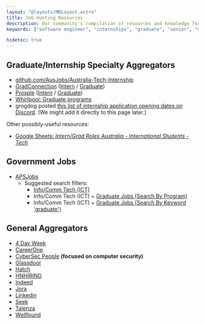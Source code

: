 ```yaml
---
layout: "@layouts/MDLayout.astro"
title: Job Hunting Resources
description: Our community's compilation of resources and knowledge for software developer job hunting in Australia.
keywords: ["software engineer", "internships", "graduate", "senior", "mid-level", "junior", "associate"]

hidetoc: true
---
```


## Graduate/Internship Specialty Aggregators

- [github.com/AusJobs/Australia-Tech-Internship](https://github.com/AusJobs/Australia-Tech-Internship)
- [GradConnection](https://au.gradconnection.com/) ([Intern](https://au.gradconnection.com/internships/engineering-software/) / [Graduate](https://au.gradconnection.com/graduate-jobs/engineering-software/))
- [Prosple](https://au.prosple.com/) ([Intern](https://au.prosple.com/search-jobs?opportunity_types=2&study_fields=502&defaults_applied=1&locations=9692%2C796) / [Graduate](https://au.prosple.com/search-jobs?opportunity_types=1&study_fields=502&defaults_applied=1&locations=9692%2C796))
- [Whirlpool: Graduate programs](https://forums.whirlpool.net.au/forum/136)
- grogdog posted [this list of internship application opening dates on Discord](https://discord.com/channels/1083238120645992458/1083247184805376002/1188802099039981578). (We might add it directly to this page later.)

Other possibly-useful resources:

- [Google Sheets: *Intern/Grad Roles Australia - International Students - Tech*](https://docs.google.com/spreadsheets/d/1-EyFd3mVws5piT-kkzgbcb-L0eeVt1xumQz3hwLVGKc/edit#gid=1807198654)

## Government Jobs

- [APSJobs](https://www.apsjobs.gov.au/s/job-search)
    - Suggested search filters:
        - [Info/Comm Tech (ICT)](https://www.apsjobs.gov.au/s/job-search?category=Info/Comm%20Tech%20(ICT))
        - Info/Comm Tech (ICT) + [Graduate Jobs (Search By Program)](https://www.apsjobs.gov.au/s/job-search?positionInitiative=Graduate%20Program&category=Info/Comm%20Tech%20(ICT))
        - Info/Comm Tech (ICT) + [Graduate Jobs (Search By Keyword 'graduate')](https://www.apsjobs.gov.au/s/job-search?searchString=graduate&category=Info/Comm%20Tech%20(ICT))

## General Aggregators

- [4 Day Week](https://4dayweek.io/remote-jobs/oceania)
- [CareerOne](https://www.careerone.com.au/discover)
- [CyberSec People](https://www.cybersecpeople.com/listings) **(focused on computer security)**
- [Glassdoor](https://www.glassdoor.com.au/Job/index.htm)
- [Hatch](https://app.hatch.team/)
- [HNHIRING](https://hnhiring.com/)
- [Indeed](https://au.indeed.com/jobs)
- [Jora](https://au.jora.com/)
- [Linkedin](https://www.linkedin.com/jobs/search/)
- [Seek](https://www.seek.com.au/)
- [Talenza](https://www.talenza.com.au/job-results)
- [Wellfound](https://wellfound.com/)
